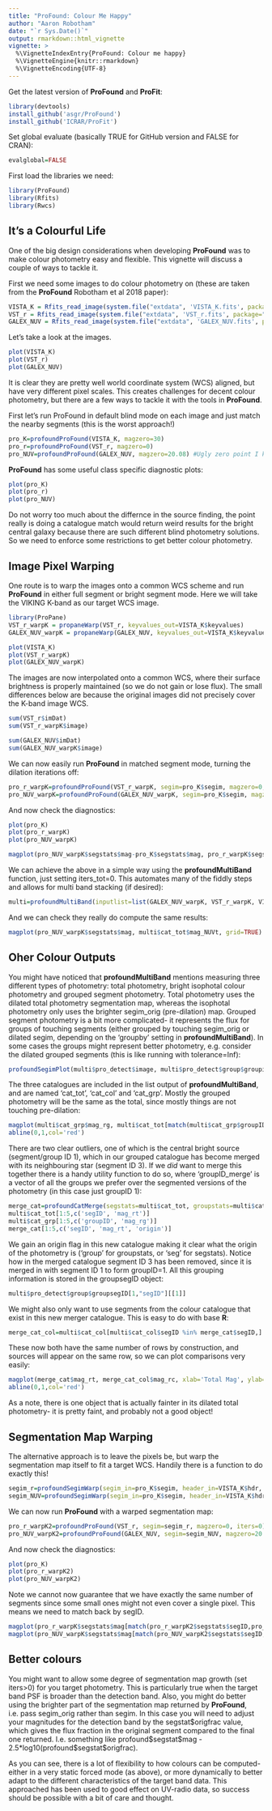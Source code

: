 ```yaml
---
title: "ProFound: Colour Me Happy"
author: "Aaron Robotham"
date: "`r Sys.Date()`"
output: rmarkdown::html_vignette
vignette: >
  %\VignetteIndexEntry{ProFound: Colour me happy}
  %\VignetteEngine{knitr::rmarkdown}
  %\VignetteEncoding{UTF-8}
---
```


Get the latest version of **ProFound** and **ProFit**:

```r
library(devtools)
install_github('asgr/ProFound')
install_github('ICRAR/ProFit')
```

Set global evaluate (basically TRUE for GitHub version and FALSE for CRAN):

```r
evalglobal=FALSE
```

First load the libraries we need:

```r
library(ProFound)
library(Rfits)
library(Rwcs)
```

## It's a Colourful Life

One of the big design considerations when developing **ProFound** was to make colour photometry easy and flexible. This vignette will discuss a couple of ways to tackle it.

First we need some images to do colour photometry on (these are taken from the **ProFound** Robotham et al 2018 paper):

```r
VISTA_K = Rfits_read_image(system.file("extdata", 'VISTA_K.fits', package="magicaxis"))
VST_r = Rfits_read_image(system.file("extdata", 'VST_r.fits', package="magicaxis"))
GALEX_NUV = Rfits_read_image(system.file("extdata", 'GALEX_NUV.fits', package="magicaxis"))
```

Let's take a look at the images.

```r
plot(VISTA_K)
plot(VST_r)
plot(GALEX_NUV)
```

It is clear they are pretty well world coordinate system (WCS) aligned, but have very different pixel scales. This creates challenges for decent colour photometry, but there are a few ways to tackle it with the tools in **ProFound**.

First let's run ProFound in default blind mode on each image and just match the nearby segments (this is the worst approach!)

```r
pro_K=profoundProFound(VISTA_K, magzero=30)
pro_r=profoundProFound(VST_r, magzero=0)
pro_NUV=profoundProFound(GALEX_NUV, magzero=20.08) #Ugly zero point I know- see Driver et al 2016 Table 3!
```

**ProFound** has some useful class specific diagnostic plots:

```r
plot(pro_K)
plot(pro_r)
plot(pro_NUV)
```

Do not worry too much about the differnce in the source finding, the point really is doing a catalogue match would return weird results for the bright central galaxy because there are such different blind photometry solutions. So we need to enforce some restrictions to get better colour photometry.

## Image Pixel Warping

One route is to warp the images onto a common WCS scheme and run **ProFound** in either full segment or bright segment mode. Here we will take the VIKING K-band as our target WCS image.

```r
library(ProPane)
VST_r_warpK = propaneWarp(VST_r, keyvalues_out=VISTA_K$keyvalues)
GALEX_NUV_warpK = propaneWarp(GALEX_NUV, keyvalues_out=VISTA_K$keyvalues)
```

```r
plot(VISTA_K)
plot(VST_r_warpK)
plot(GALEX_NUV_warpK)
```

The images are now interpolated onto a common WCS, where their surface brightness is properly maintained (so we do not gain or lose flux). The small differences below are because the original images did not precisely cover the K-band image WCS.

```r
sum(VST_r$imDat)
sum(VST_r_warpK$image)

sum(GALEX_NUV$imDat)
sum(GALEX_NUV_warpK$image)
```

We can now easily run **ProFound** in matched segment mode, turning the dilation iterations off:

```r
pro_r_warpK=profoundProFound(VST_r_warpK, segim=pro_K$segim, magzero=0, iters=0)
pro_NUV_warpK=profoundProFound(GALEX_NUV_warpK, segim=pro_K$segim, magzero=20.08, iters=0)
```

And now check the diagnostics:

```r
plot(pro_K)
plot(pro_r_warpK)
plot(pro_NUV_warpK)
```

```r
magplot(pro_NUV_warpK$segstats$mag-pro_K$segstats$mag, pro_r_warpK$segstats$mag-pro_K$segstats$mag, xlab='NUV-K', ylab='r-K')
```

We can achieve the above in a simple way using the **profoundMultiBand** function, just setting iters_tot=0. This automates many of the fiddly steps and allows for multi band stacking (if desired):

```r
multi=profoundMultiBand(inputlist=list(GALEX_NUV_warpK, VST_r_warpK, VISTA_K), magzero=c(20.08,0,30), iters_tot=0, detectbands='K', multibands=c('NUV','r','K'))
```

And we can check they really do compute the same results:

```r
magplot(pro_NUV_warpK$segstats$mag, multi$cat_tot$mag_NUVt, grid=TRUE)
```

## Oher Colour Outputs

You might have noticed that **profoundMultiBand** mentions measuring three different types of photometry: total photometry, bright isophotal colour photometry and grouped segment photometry. Total photometry uses the dilated total photometry segmentation map, whereas the isophotal photometry only uses the brighter segim_orig (pre-dilation) map. Grouped segment photometry is a bit more complicated- it represents the flux for groups of touching segments (either grouped by touching segim_orig or dilated segim, depending on the 'groupby' setting in **profoundMultiBand**). In some cases the groups might represent better photometry, e.g. consider the dilated grouped segments (this is like running with tolerance=Inf):

```r
profoundSegimPlot(multi$pro_detect$image, multi$pro_detect$group$groupim)
```

The three catalogues are included in the list output of **profoundMultiBand**, and are named 'cat_tot', 'cat_col' and 'cat_grp'. Mostly the grouped photometry will be the same as the total, since mostly things are not touching pre-dilation:

```r
magplot(multi$cat_grp$mag_rg, multi$cat_tot[match(multi$cat_grp$groupID, multi$cat_tot$segID),"mag_rt"], grid=TRUE, log='', xlab='Group Mag', ylab='Total Mag')
abline(0,1,col='red')
```

There are two clear outliers, one of which is the central bright source (segment/group ID 1), which in our grouped catalogue has become merged with its neighbouring star (segment ID 3). If we *did* want to merge this together there is a handy utility function to do so, where 'groupID_merge' is a vector of all the groups we prefer over the segmented versions of the photometry (in this case just groupID 1):

```r
merge_cat=profoundCatMerge(segstats=multi$cat_tot, groupstats=multi$cat_grp, groupsegID=multi$pro_detect$group$groupsegID, groupID_merge=1)
multi$cat_tot[1:5,c('segID', 'mag_rt')]
multi$cat_grp[1:5,c('groupID', 'mag_rg')]
merge_cat[1:5,c('segID', 'mag_rt', 'origin')]
```

We gain an origin flag in this new catalogue making it clear what the origin of the photometry is ('group' for groupstats, or 'seg' for segstats). Notice how in the merged catalogue segment ID 3 has been removed, since it is merged in with segment ID 1 to form groupID=1. All this grouping information is stored in the groupsegID object:

```r
multi$pro_detect$group$groupsegID[1,"segID"][[1]]
```

We might also only want to use segments from the colour catalogue that exist in this new merger catalogue. This is easy to do with base **R**:

```r
merge_cat_col=multi$cat_col[multi$cat_col$segID %in% merge_cat$segID,]
```

These now both have the same number of rows by construction, and sources will appear on the same row, so we can plot comparisons very easily:

```r
magplot(merge_cat$mag_rt, merge_cat_col$mag_rc, xlab='Total Mag', ylab='Colour Mag', grid=TRUE)
abline(0,1,col='red')
```

As a note, there is one object that is actually fainter in its dilated total photometry- it is pretty faint, and probably not a good object!

## Segmentation Map Warping

The alternative approach is to leave the pixels be, but warp the segmentation map itself to fit a target WCS. Handily there is a function to do exactly this!

```r
segim_r=profoundSegimWarp(segim_in=pro_K$segim, header_in=VISTA_K$hdr, header_out=VST_r$hdr)
segim_NUV=profoundSegimWarp(segim_in=pro_K$segim, header_in=VISTA_K$hdr, header_out=GALEX_NUV$hdr)
```

We can now run **ProFound** with a warped segmentation map:

```r
pro_r_warpK2=profoundProFound(VST_r, segim=segim_r, magzero=0, iters=0)
pro_NUV_warpK2=profoundProFound(GALEX_NUV, segim=segim_NUV, magzero=20.08, iters=0)
```

And now check the diagnostics:

```r
plot(pro_K)
plot(pro_r_warpK2)
plot(pro_NUV_warpK2)
```

Note we cannot now guarantee that we have exactly the same number of segments since some small ones might not even cover a single pixel. This means we need to match back by segID.

```r
magplot(pro_r_warpK$segstats$mag[match(pro_r_warpK2$segstats$segID,pro_r_warpK$segstats$segID)], pro_r_warpK2$segstats$mag, grid=TRUE, xlab='r Image Warp / mag', ylab='r Segim Warp / mag')
magplot(pro_NUV_warpK$segstats$mag[match(pro_NUV_warpK2$segstats$segID,pro_NUV_warpK$segstats$segID)], pro_NUV_warpK2$segstats$mag, grid=TRUE, xlab='NUV Image Warp / mag', ylab='NUV Segim Warp / mag')
```

## Better colours

You might want to allow some degree of segmentation map growth (set iters>0) for you target photometry. This is particularly true when the target band PSF is broader than the detection band. Also, you might do better using the brighter part of the segmentation map returned by **ProFound**, i.e. pass segim_orig rather than segim. In this case you will need to adjust your magnitudes for the detection band by the segstat$origfrac value, which gives the flux fraction in the original segment compared to the final one returned. I.e. something like profound\$segstat\$mag - 2.5*log10(profound\$segstat\$origfrac).

As you can see, there is a lot of flexibility to how colours can be computed- either in a very static forced mode (as above), or more dynamically to better adapt to the different characteristics of the target band data. This approached has been used to good effect on UV-radio data, so success should be possible with a bit of care and thought.
